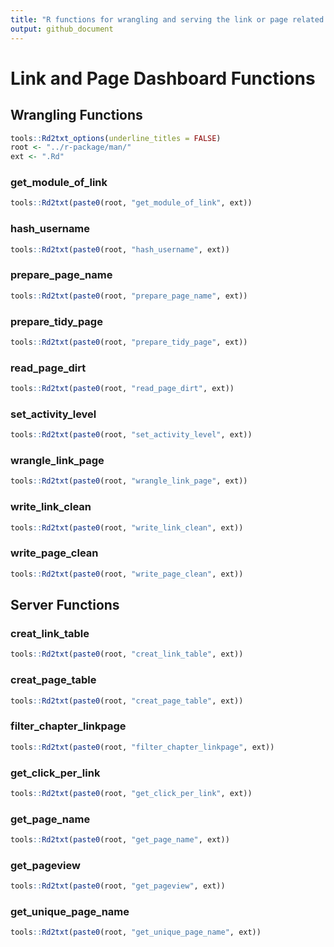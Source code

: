 ```yaml
---
title: "R functions for wrangling and serving the link or page related data"
output: github_document
---
```


# Link and Page Dashboard Functions

## Wrangling Functions

```r
tools::Rd2txt_options(underline_titles = FALSE)
root <- "../r-package/man/"
ext <- ".Rd"
```

### get_module_of_link

```r
tools::Rd2txt(paste0(root, "get_module_of_link", ext))
```

### hash_username

```r
tools::Rd2txt(paste0(root, "hash_username", ext))
```

### prepare_page_name

```r
tools::Rd2txt(paste0(root, "prepare_page_name", ext))
```

### prepare_tidy_page

```r
tools::Rd2txt(paste0(root, "prepare_tidy_page", ext))
```

### read_page_dirt

```r
tools::Rd2txt(paste0(root, "read_page_dirt", ext))
```

### set_activity_level

```r
tools::Rd2txt(paste0(root, "set_activity_level", ext))
```

### wrangle_link_page

```r
tools::Rd2txt(paste0(root, "wrangle_link_page", ext))
```

### write_link_clean 

```r
tools::Rd2txt(paste0(root, "write_link_clean", ext))
```

### write_page_clean 

```r
tools::Rd2txt(paste0(root, "write_page_clean", ext))
```


## Server Functions

### creat_link_table

```r
tools::Rd2txt(paste0(root, "creat_link_table", ext))
```

### creat_page_table

```r
tools::Rd2txt(paste0(root, "creat_page_table", ext))
```

### filter_chapter_linkpage

```r
tools::Rd2txt(paste0(root, "filter_chapter_linkpage", ext))
```

### get_click_per_link

```r
tools::Rd2txt(paste0(root, "get_click_per_link", ext))
```

### get_page_name  

```r
tools::Rd2txt(paste0(root, "get_page_name", ext))
```

### get_pageview 

```r
tools::Rd2txt(paste0(root, "get_pageview", ext))
```

### get_unique_page_name

```r
tools::Rd2txt(paste0(root, "get_unique_page_name", ext))
```

